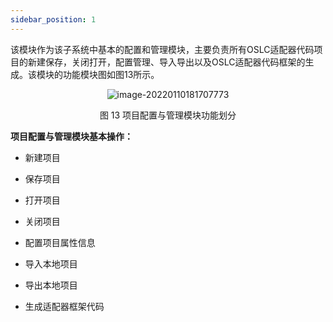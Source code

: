 ```yaml
---
sidebar_position: 1
---
```



该模块作为该子系统中基本的配置和管理模块，主要负责所有OSLC适配器代码项目的新建保存，关闭打开，配置管理、导入导出以及OSLC适配器代码框架的生成。该模块的功能模块图如图13所示。



<center>

![image-20220110181707773](/img/tutorial/image-20220110181707773.png)

</center>



<center>
    图 13 项目配置与管理模块功能划分
</center>


**项目配置与管理模块基本操作：**

- 新建项目


-  保存项目


- 打开项目


-  关闭项目


- 配置项目属性信息


-  导入本地项目


-  导出本地项目


- 生成适配器框架代码